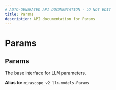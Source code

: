 ```yaml
---
# AUTO-GENERATED API DOCUMENTATION - DO NOT EDIT
title: Params
description: API documentation for Params
---
```


# Params

## <ApiType type="Alias" path="agents/decorator/Params" symbolName="Params" /> Params

The base interface for LLM parameters.


**Alias to:** `mirascope_v2_llm.models.Params`
